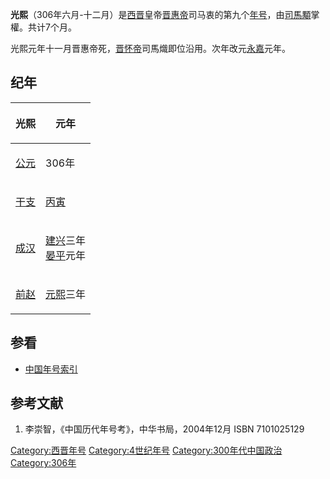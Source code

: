 {{for|韓國男藝人|黃光熙}}
{{Eranamebox|年号= 光熙
|起讫时间= 306年六月-十二月
|政权= [[西晋|西晋]]
|帝王= [[晋惠帝|晋惠帝]]司马衷
|历时= 7个月
|timeline= <timeline>
ImageSize  = width:200 height:50
PlotArea   = width:180 height:30 left:10 bottom:20
TimeAxis   = orientation:horizontal
DateFormat = yyyy
Period     = from:265 till:316
AlignBars  = early
ScaleMajor = increment:51 start:265
Colors =
  id:canvas value:rgb(1,1,0.85)
BackgroundColors = canvas:canvas
PlotData =
  width:15 color:black
  bar:era from:start till:end
  bar:era from:290 till:306 color:red
  bar:era from:306 till:306 color:yellow
</timeline>
|说明= 光熙在西晋及晋惠帝时期的位置
}}
'''光熙'''（306年六月-十二月）是[[西晋|西晋]]皇帝[[晋惠帝|晋惠帝]]司马衷的第九个[[年号|年号]]，由[[司馬顒|司馬顒]]掌權。共计7个月。

光熙元年十一月晋惠帝死，[[晋怀帝|晋怀帝]]司馬熾即位沿用。次年改元[[永嘉_(晋怀帝)|永嘉]]元年。

==纪年==
{| class="wikitable" 
|-
!光熙!!元年
|-
![[公元纪年|公元]]
|306年
|-
![[干支纪年|干支]]
|[[丙寅|丙寅]]
|-
![[成汉|成汉]]
|[[建兴_(李雄)|建兴]]三年<br>[[晏平_(年号)|晏平]]元年
|-
![[前赵|前赵]]
|[[元熙_(刘渊)|元熙]]三年
|}

==参看==
*[[中国年号索引|中国年号索引]]

==参考文献==
# 李崇智，《中国历代年号考》，中华书局，2004年12月 ISBN 7101025129

{{年号|[[永兴_(晋)|永兴]]|[[中国年号索引|中国年号]]|[[永嘉_(晋)|永嘉]]}}
{{晉十六國年號}}
[[Category:西晋年号|Category:西晋年号]]
[[Category:4世纪年号|Category:4世纪年号]]
[[Category:300年代中国政治|Category:300年代中国政治]]
[[Category:306年|Category:306年]]
